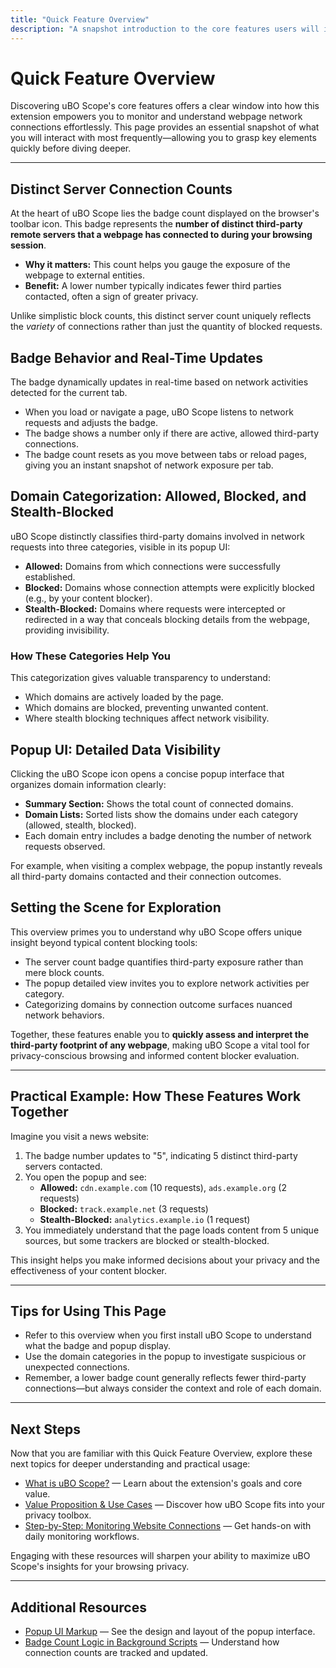 ```yaml
---
title: "Quick Feature Overview"
description: "A snapshot introduction to the core features users will interact with—distinct server connection counts, badge behaviors, domain categorization (allowed, blocked, stealth), and data visibility in the popup UI. Sets the scene for deeper exploration."
---
```


# Quick Feature Overview

Discovering uBO Scope's core features offers a clear window into how this extension empowers you to monitor and understand webpage network connections effortlessly. This page provides an essential snapshot of what you will interact with most frequently—allowing you to grasp key elements quickly before diving deeper.

---

## Distinct Server Connection Counts

At the heart of uBO Scope lies the badge count displayed on the browser's toolbar icon. This badge represents the **number of distinct third-party remote servers that a webpage has connected to during your browsing session**.

- **Why it matters:** This count helps you gauge the exposure of the webpage to external entities.
- **Benefit:** A lower number typically indicates fewer third parties contacted, often a sign of greater privacy.

Unlike simplistic block counts, this distinct server count uniquely reflects the *variety* of connections rather than just the quantity of blocked requests.


## Badge Behavior and Real-Time Updates

The badge dynamically updates in real-time based on network activities detected for the current tab.

- When you load or navigate a page, uBO Scope listens to network requests and adjusts the badge.
- The badge shows a number only if there are active, allowed third-party connections.
- The badge count resets as you move between tabs or reload pages, giving you an instant snapshot of network exposure per tab.


## Domain Categorization: Allowed, Blocked, and Stealth-Blocked

uBO Scope distinctly classifies third-party domains involved in network requests into three categories, visible in its popup UI:

- **Allowed:** Domains from which connections were successfully established.
- **Blocked:** Domains whose connection attempts were explicitly blocked (e.g., by your content blocker).
- **Stealth-Blocked:** Domains where requests were intercepted or redirected in a way that conceals blocking details from the webpage, providing invisibility.

### How These Categories Help You

This categorization gives valuable transparency to understand:

- Which domains are actively loaded by the page.
- Which domains are blocked, preventing unwanted content.
- Where stealth blocking techniques affect network visibility.


## Popup UI: Detailed Data Visibility

Clicking the uBO Scope icon opens a concise popup interface that organizes domain information clearly:

- **Summary Section:** Shows the total count of connected domains.
- **Domain Lists:** Sorted lists show the domains under each category (allowed, stealth, blocked).
- Each domain entry includes a badge denoting the number of network requests observed.

For example, when visiting a complex webpage, the popup instantly reveals all third-party domains contacted and their connection outcomes.


## Setting the Scene for Exploration

This overview primes you to understand why uBO Scope offers unique insight beyond typical content blocking tools:

- The server count badge quantifies third-party exposure rather than mere block counts.
- The popup detailed view invites you to explore network activities per category.
- Categorizing domains by connection outcome surfaces nuanced network behaviors.

Together, these features enable you to **quickly assess and interpret the third-party footprint of any webpage**, making uBO Scope a vital tool for privacy-conscious browsing and informed content blocker evaluation.

---

## Practical Example: How These Features Work Together

Imagine you visit a news website:

1. The badge number updates to "5", indicating 5 distinct third-party servers contacted.
2. You open the popup and see:
   - **Allowed:** `cdn.example.com` (10 requests), `ads.example.org` (2 requests)
   - **Blocked:** `track.example.net` (3 requests)
   - **Stealth-Blocked:** `analytics.example.io` (1 request)
3. You immediately understand that the page loads content from 5 unique sources, but some trackers are blocked or stealth-blocked.

This insight helps you make informed decisions about your privacy and the effectiveness of your content blocker.

---

## Tips for Using This Page

- Refer to this overview when you first install uBO Scope to understand what the badge and popup display.
- Use the domain categories in the popup to investigate suspicious or unexpected connections.
- Remember, a lower badge count generally reflects fewer third-party connections—but always consider the context and role of each domain.

---

## Next Steps

Now that you are familiar with this Quick Feature Overview, explore these next topics for deeper understanding and practical usage:

- [What is uBO Scope?](../product-introduction-and-value/what-is-ubo-scope) — Learn about the extension's goals and core value.
- [Value Proposition & Use Cases](../product-introduction-and-value/value-proposition-and-use-cases) — Discover how uBO Scope fits into your privacy toolbox.
- [Step-by-Step: Monitoring Website Connections](../../guides/analyzing-connections/workflow-monitoring) — Get hands-on with daily monitoring workflows.

Engaging with these resources will sharpen your ability to maximize uBO Scope's insights for your browsing privacy.

---

## Additional Resources

- [Popup UI Markup](../../popup.html) — See the design and layout of the popup interface.
- [Badge Count Logic in Background Scripts](../../js/background.js) — Understand how connection counts are tracked and updated.




